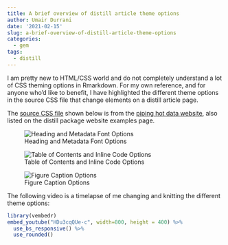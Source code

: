 ```yaml
---
title: A brief overview of distill article theme options
author: Umair Durrani
date: '2021-02-15'
slug: a-brief-overview-of-distill-article-theme-options
categories:
  - gem
tags:
  - distill
---
```


I am pretty new to HTML/CSS world and do not completely understand a lot of CSS theming options in Rmarkdown. For my own reference, and for anyone who'd like to benefit, I have highlighted the different theme options in the source CSS file that change elements on a distill article page.  

The [source CSS file](https://github.com/shannonpileggi/pipinghotdata_distill/blob/master/theme.css) shown below is from the [piping hot data website](https://www.pipinghotdata.com/), also listed on the distill package website examples page.  

![Heading and Metadata Font Options](dt1.png)  
   
   
   
![Table of Contents and Inline Code Options](dt11.png)  
    
    
    
![Figure Caption Options](dt2.png)


The following video is a timelapse of me changing and knitting the different theme options:    

 
```r
library(vembedr)
embed_youtube("HDu3cqQUe-c", width=800, height = 400) %>%
  use_bs_responsive() %>%
  use_rounded()
```



